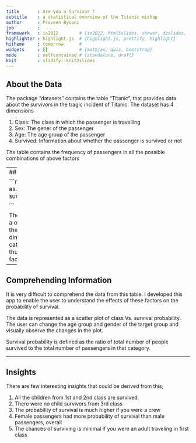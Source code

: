 ```yaml
---
title       : Are you a Survivor ?
subtitle    : a statistical overview of the Titanic mishap
author      : Praveen Bysani 
job         : 
framework   : io2012        # {io2012, html5slides, shower, dzslides, ...}
highlighter : highlight.js  # {highlight.js, prettify, highlight}
hitheme     : tomorrow      # 
widgets     : []            # {mathjax, quiz, bootstrap}
mode        : selfcontained # {standalone, draft}
knit        : slidify::knit2slides
---
```


## About the Data

The package "datasets" contains the table "Titanic", that provides data about the survivors in the tragic incident of Titanic. The dataset has 4 dimensions

1. Class: The class in which the passenger is travelling
2. Sex: The gener of the passenger
3. Age: The age group of the passenger
4. Survived: Information about whether the passenger is survived or not

The table contains the frequency of passengers in all the possible combinations of above factors

---
## Overview of data

```r
TitanicData <- as.data.frame(Titanic)
summary(TitanicData)

```

The above table gives a overall summary of the data. All the 4 dimensions are categorical variables thus represented as factors in data.

---

## Comprehending Information

It is very difficult to comprehend the data from this table. I developed this app to enable the user to understand the effects of these factors on the probability of survival.


The data is represented as a scatter plot of class Vs. survival probability. The user can change the age group and gender of the target group and visually observe the changes in the plot.

Survival probability is defined as the ratio of total number of people survived to the total number of passengers in that category.



----

## Insights

There are few interesting insights that could be derived from this,

1. All the children from 1st and 2nd class are survived
2. There were no child survivors from 3rd class
3. The probability of survival is much higher if you were a crew
4. Female passengers had more probability of survival than male passengers, overall
5. The chances of surviving is minimal if you were an adult traveling in first class
